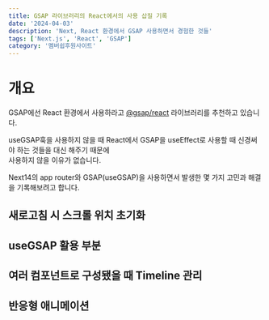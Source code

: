 ```yaml
---
title: GSAP 라이브러리의 React에서의 사용 삽질 기록
date: '2024-04-03'
description: 'Next, React 환경에서 GSAP 사용하면서 경험한 것들'
tags: ['Next.js', 'React', 'GSAP']
category: '멤버쉽후원사이트'
---
```


# 개요

GSAP에선 React 환경에서 사용하라고 [@gsap/react](https://github.com/greensock/react) 라이브러리를 추천하고 있습니다.

useGSAP훅을 사용하지 않을 때 React에서 GSAP을 useEffect로 사용할 때 신경써야 하는 것들을 대신 해주기 때문에<br />사용하지 않을 이유가 없습니다.

Next14의 app router와 GSAP(useGSAP)을 사용하면서 발생한 몇 가지 고민과 해결을 기록해보려고 합니다.

## 새로고침 시 스크롤 위치 초기화

## useGSAP 활용 부분

## 여러 컴포넌트로 구성됐을 때 Timeline 관리

## 반응형 애니메이션
